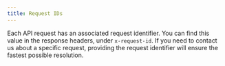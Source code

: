 ```yaml
---
title: Request IDs
---
```


Each API request has an associated request identifier. You can find this value in the response headers, under `x-request-id`. If you need to contact us about a specific request, providing the request identifier will ensure the fastest possible resolution.

